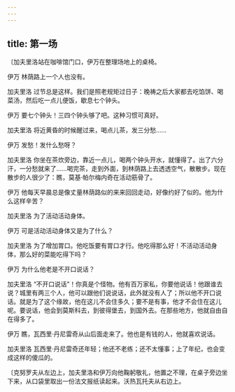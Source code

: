 ```yaml
---
---
---
```

title: 第一场
---




〔加夫里洛站在咖啡馆门口，伊万在整理场地上的桌椅。





伊万 林荫路上一个人也没有。

加夫里洛 过节总是这样。我们是照老规矩过日子：晚祷之后大家都去吃馅饼、喝菜汤，然后吃一点儿便饭，歇息七个钟头。

伊万 要七个钟头！三四个钟头够了吧。这种习惯可真好。

加夫里洛 将近黄昏的时候醒过来，喝点儿茶，发三分愁……

伊万 发愁！发什么愁呀？

加夫里洛 你坐在茶炊旁边，靠近一点儿，喝两个钟头开水，就懂得了。出了六分汗，一分愁就来了……喝完茶，走到外面，到林荫路上去透透空气，散散步。现在散步的人很少了：瞧，莫基·帕尔梅内奇在活动筋骨了。

伊万 他每天早晨总是像丈量林荫路似的来来回回走动，好像约好了似的。他为什么这样辛苦？

加夫里洛 为了活动活动身体。

伊万 可是活动活动身体又是为了什么？

加夫里洛 为了增加胃口。他吃饭要有胃口才行。他吃得那么好！不活动活动身体，那么好的菜能吃得下吗？

伊万 为什么他老是不开口说话？

加夫里洛 “不开口说话”！你真是个怪物。他有百万家私，你要他说话！他跟谁去说？城里有两三个人，他可以跟他们说说话，此外就没有人了；所以他不开口说话。就是为了这个缘故，他在这儿不会住多久；要不是有事，他才不会住在这儿呢。要说话，他会到莫斯科去，到彼得堡去，到国外去。在那些地方，他就自由自在得多了。

伊万 瞧，瓦西里·丹尼雷奇从山后面走来了。他也是有钱的人，他就喜欢说话。

加夫里洛 瓦西里·丹尼雷奇还年轻；他还不老练；还不太懂事；上了年纪，也会变成这样的傻瓜的。

〔克努罗夫从左边上，加夫里洛和伊万向他鞠躬敬礼，他置之不理，在桌子旁边坐下来，从口袋里取出一份法文报纸读起来。沃热瓦托夫从右边上。